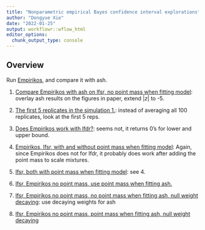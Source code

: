 ```yaml
---
title: "Nonparametric empirical Bayes confidence interval explorations"
author: "Dongyue Xie"
date: "2022-01-25"
output: workflowr::wflow_html
editor_options:
  chunk_output_type: console
---
```



## Overview

Run [Empirikos](https://github.com/nignatiadis/Empirikos.jl), and compare it with ash.

1. [Compare Empirikos with ash on lfsr, no point mass when fitting model](ebci.html): overlay ash results on the figures in paper, extend $|z|$ to -5.

2. [The first 5 replicates in the simulation 1.](ebci_5reps.html): instead of averaging all 100 replicates, look at the first 5 reps.

3. [Does Empirikos work with lfdr?](ebci_lfdr.html): seems not, it returns 0's for lower and upper bound.

4. [Empirikos, lfsr, with and without point mass when fitting model](ebci_with_without_point_mass.html): Again, since Empirikos does not for lfdr, it probably does work after adding the point mass to scale mixtures. 

5. [lfsr, both with point mass when fitting model](ebci_point_mass.html): see 4.

6. [lfsr, Empirikos no point mass, use point mass when fitting ash.](ebci_ash_point_mass.html)

7. [lfsr, Empirikos no point mass, no point mass when fitting ash, null weight decaying](ash_decay_weight.html): use decaying weights for ash

8. [lfsr, Empirikos no point mass, point mass when fitting ash, null weight decaying](ash0_decay_weight.html)


